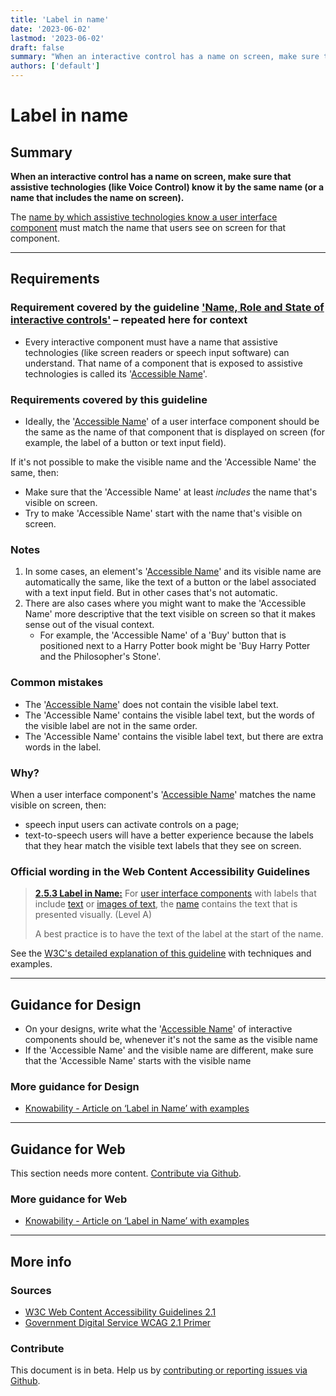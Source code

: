 ```yaml
---
title: 'Label in name'
date: '2023-06-02'
lastmod: '2023-06-02'
draft: false
summary: "When an interactive control has a name on screen, make sure that assistive technologies (like Voice Control) know it by the same name (or a name that includes the name on screen)."
authors: ['default']
---
```


# Label in name

## Summary

**When an interactive control has a name on screen, make sure that assistive technologies (like Voice Control) know it by the same name (or a name that includes the name on screen).**

The [name by which assistive technologies know a user interface component](/playbook/definitions#accessible-name) must match the name that users see on screen for that component.

---

## Requirements

### Requirement covered by the guideline ['Name, Role and State of interactive controls'](/playbook/4-1-2-name-role-and-state-of-interactive-components) – repeated here for context

* Every interactive component must have a name that assistive technologies (like screen readers or speech input software) can understand. That name of a component that is exposed to assistive technologies is called its '[Accessible Name](/playbook/definitions#accessible-name)'.

### Requirements covered by this guideline

* Ideally, the '[Accessible Name](/playbook/definitions#accessible-name)' of a user interface component should be the same as the name of that component that is displayed on screen (for example, the label of a button or text input field).

If it's not possible to make the visible name and the 'Accessible Name' the same, then:
* Make sure that the 'Accessible Name' at least *includes* the name that's visible on screen.
* Try to make 'Accessible Name' start with the name that's visible on screen.

### Notes

1. In some cases, an element's '[Accessible Name](/playbook/definitions#accessible-name)' and its visible name are automatically the same, like the text of a button or the label associated with a text input field. But in other cases that's not automatic.
2. There are also cases where you might want to make the 'Accessible Name' more descriptive that the text visible on screen so that it makes sense out of the visual context.
   * For example, the 'Accessible Name' of a 'Buy' button that is positioned next to a Harry Potter book might be 'Buy Harry Potter and the Philosopher's Stone'.

### Common mistakes

* The '[Accessible Name](/playbook/definitions#accessible-name)' does not contain the visible label text.
* The 'Accessible Name' contains the visible label text, but the words of the visible label are not in the same order.
* The 'Accessible Name' contains the visible label text, but there are extra words in the label.

### Why?

When a user interface component's '[Accessible Name](/playbook/definitions#accessible-name)' matches the name visible on screen, then:
* speech input users can activate controls on a page;
* text-to-speech users will have a better experience because the labels that they hear match the visible text labels that they see on screen.

### Official wording in the Web Content Accessibility Guidelines

> [**2.5.3 Label in Name:**](https://www.w3.org/WAI/WCAG21/Understanding/label-in-name.html) For [user interface components](https://www.w3.org/WAI/WCAG21/Understanding/label-in-name.html#dfn-user-interface-component) with labels that include [text](https://www.w3.org/WAI/WCAG21/Understanding/label-in-name.html#dfn-text) or [images of text](https://www.w3.org/WAI/WCAG21/Understanding/label-in-name.html#dfn-image-of-text), the [name](https://www.w3.org/WAI/WCAG21/Understanding/label-in-name.html#dfn-name) contains the text that is presented visually. (Level A)
>
> A best practice is to have the text of the label at the start of the name.

See the [W3C's detailed explanation of this guideline](https://www.w3.org/WAI/WCAG21/Understanding/label-in-name.html) with techniques and examples.

---

## Guidance for Design

* On your designs, write what the '[Accessible Name](/playbook/definitions#accessible-name)' of interactive components should be, whenever it's not the same as the visible name
* If the 'Accessible Name' and the visible name are different, make sure that the 'Accessible Name' starts with the visible name

### More guidance for Design

* [Knowability - Article on ‘Label in Name’ with examples](https://knowbility.org/blog/2018/WCAG21-253LabelInName/)

---

## Guidance for Web

This section needs more content. [Contribute via Github](https://github.com/web-accessibility-io/web-accessibility.io).

### More guidance for Web

* [Knowability - Article on ‘Label in Name’ with examples](https://knowbility.org/blog/2018/WCAG21-253LabelInName/)

---

## More info

### Sources

* [W3C Web Content Accessibility Guidelines 2.1](https://www.w3.org/TR/WCAG21/)
* [Government Digital Service WCAG 2.1 Primer](https://alphagov.github.io/wcag-primer/)

### Contribute

This document is in beta. Help us by [contributing or reporting issues via Github](https://github.com/web-accessibility-io/web-accessibility.io).
